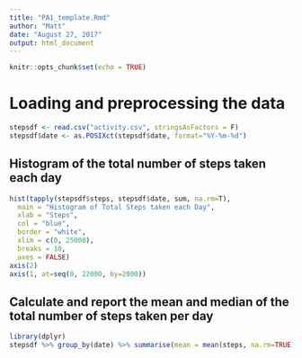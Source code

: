 ```yaml
---
title: "PA1_template.Rmd"
author: "Matt"
date: "August 27, 2017"
output: html_document
---
```


```r
knitr::opts_chunk$set(echo = TRUE)
```

<h1>Loading and preprocessing the data</h1>
```r
stepsdf <- read.csv("activity.csv", stringsAsFactors = F)
stepsdf$date <- as.POSIXct(stepsdf$date, format="%Y-%m-%d")
```

<h2>Histogram of the total number of steps taken each day</h2>
```r
hist(tapply(stepsdf$steps, stepsdf$date, sum, na.rm=T),
  main = "Histogram of Total Steps taken each Day",
  xlab = "Steps",
  col = "blue",
  border = "white",
  xlim = c(0, 25000),
  breaks = 10,
  axes = FALSE)
axis(2)
axis(1, at=seq(0, 22000, by=2000))
```

<h2>Calculate and report the mean and median of the total number of steps taken per day</h2>
```r
library(dplyr)
stepsdf %>% group_by(date) %>% summarise(mean = mean(steps, na.rm=TRUE), median = median(steps, na.rm=TRUE))
```
